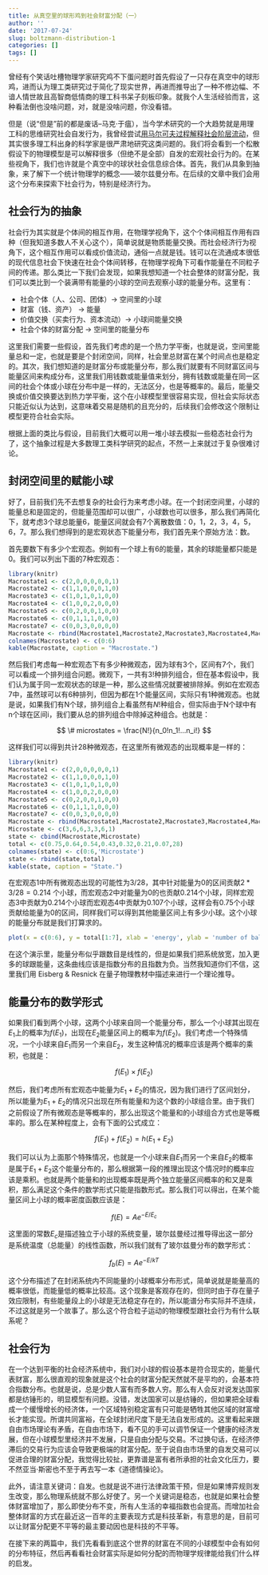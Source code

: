 ```yaml
---
title: 从真空里的球形鸡到社会财富分配（一）
author: ''
date: '2017-07-24'
slug: boltzmann-distribution-1
categories: []
tags: []
---
```


曾经有个笑话吐槽物理学家研究鸡不下蛋问题时首先假设了一只存在真空中的球形鸡，进而认为理工类研究过于简化了现实世界，再进而推导出了一种不修边幅、不谙人情世故且高智商低情商的理工科书呆子刻板印象。就我个人生活经验而言，这种看法倒也没啥问题，对，就是没啥问题，你没看错。

但是（说“但是”前的都是废话--马克·于瘟），当今学术研究的一个大趋势就是用理工科的思维研究社会自发行为，我曾经尝试[用马尔可夫过程解释社会阶层流动](http://blog.sciencenet.cn/blog-430956-869450.html)，但其实很多理工科出身的科学家是很严肃地研究这类问题的。我们将会看到一个松散假设下的物理模型是可以解释很多（但绝不是全部）自发的宏观社会行为的。在某些视角下，我们也许就是个真空中的球状社会信息综合体。首先，我们从具象到抽象，来了解下一个统计物理学的概念——玻尔兹曼分布。在后续的文章中我们会用这个分布来探索下社会行为，特别是经济行为。

## 社会行为的抽象

社会行为其实就是个体间的相互作用，在物理学视角下，这个个体间相互作用有四种（但我知道多数人不关心这个），简单说就是物质能量交换。而社会经济行为视角下，这个相互作用可以看成价值流动，通俗一点就是钱。钱可以在流通成本很低的现代信息社会下快速在社会个体间转移，在物理学视角下可看作能量在不同粒子间的传递。那么类比一下我们会发现，如果我想知道一个社会整体的财富分配，我们可以类比到一个装满带有能量的小球的空间去观察小球的能量分布。这里有：

- 社会个体（人、公司、团体）-> 空间里的小球
- 财富（钱、资产） -> 能量
- 价值交换（买卖行为、资本流动）-> 小球间能量交换
- 社会个体的财富分配 -> 空间里的能量分布

这里我们需要一些假设，首先我们考虑的是一个热力学平衡，也就是说，空间里能量总和一定，也就是要是个封闭空间，同样，社会里总财富在某个时间点也是稳定的。其次，我们想知道的是财富分布或能量分布，那么我们就要有不同财富区间与能量区间来构成分布，这里我们用钱数或能量值来划分，拥有钱数或能量在同一区间的社会个体或小球在分布中是一样的，无法区分，也是等概率的。最后，能量交换或价值交换要达到热力学平衡，这个在小球模型里很容易实现，但社会实际状态只能近似认为达到，这意味着交易是随机的且充分的，后续我们会修改这个限制让模型更符合社会实际。

根据上面的类比与假设，目前我们大概可以用一堆小球去模拟一些稳态社会行为了，这个抽象过程是大多数理工类科学研究的起点，不然一上来就过于复杂很难讨论。

## 封闭空间里的赋能小球

好了，目前我们先不去想复杂的社会行为来考虑小球。在一个封闭空间里，小球的能量总和是固定的，但能量范围却可以很广，小球数也可以很多，那么我们再简化下，就考虑3个球总能量6，能量区间就会有7个离散数值：0，1，2，3，4，5，6，7。那么我们想得到的是宏观状态下能量分布，我们首先来个原始方法：数。

首先要数下有多少个宏观态。例如有一个球上有6的能量，其余的球能量都只能是0。我们可以列出下面的7种宏观态：

```r
library(knitr)
Macrostate1 <- c(2,0,0,0,0,0,1)
Macrostate2 <- c(1,1,0,0,0,1,0)
Macrostate3 <- c(1,0,1,0,1,0,0)
Macrostate4 <- c(1,0,0,2,0,0,0)
Macrostate5 <- c(0,2,0,0,1,0,0)
Macrostate6 <- c(0,1,1,1,0,0,0)
Macrostate7 <- c(0,0,3,0,0,0,0)
Macrostate <- rbind(Macrostate1,Macrostate2,Macrostate3,Macrostate4,Macrostate5,Macrostate6,Macrostate7)
colnames(Macrostate) <- c(0:6)
kable(Macrostate, caption = "Macrostate.")
```

然后我们考虑每一种宏观态下有多少种微观态，因为球有3个，区间有7个，我们可以看成一个排列组合问题。微观下，一共有$3!$种排列组合，但在基本假设中，我们认为属于同一宏观状态的球是一种，那么这些情况就要被排除掉。例如在宏观态7中，虽然球可以有6种排列，但因为都在1个能量区间，实际只有1种微观态。也就是说，如果我们有N个球，排列组合上看虽然有$N!$种组合，但实际由于N个球中有n个球在区间i，我们要从总的排列组合中除掉这种组合。也就是：

$$
\# microstates = \frac{N!}{n_0!n_1!...n_i!}
$$

这样我们可以得到共计28种微观态，在这里所有微观态的出现概率是一样的：

```r
library(knitr)
Macrostate1 <- c(2,0,0,0,0,0,1)
Macrostate2 <- c(1,1,0,0,0,1,0)
Macrostate3 <- c(1,0,1,0,1,0,0)
Macrostate4 <- c(1,0,0,2,0,0,0)
Macrostate5 <- c(0,2,0,0,1,0,0)
Macrostate6 <- c(0,1,1,1,0,0,0)
Macrostate7 <- c(0,0,3,0,0,0,0)
Macrostate <- rbind(Macrostate1,Macrostate2,Macrostate3,Macrostate4,Macrostate5,Macrostate6,Macrostate7)
Microstate <- c(3,6,6,3,3,6,1)
state <- cbind(Macrostate,Microstate)
total <- c(0.75,0.64,0.54,0.43,0.32,0.21,0.07,28)
colnames(state) <- c(0:6,'Microstate')
state <- rbind(state,total)
kable(state, caption = "State.")
```

在宏观态1中所有微观态出现的可能性为$3/28$，其中针对能量为0的区间贡献$2*3/28 = 0.214$ 个小球，而宏观态2中对能量为0的也贡献$0.214$个小球，同样宏观态3中贡献为$0.214$个小球而宏观态4中贡献为$0.107$个小球，这样会有$0.75$个小球贡献给能量为0的区间，同样我们可以得到其他能量区间上有多少小球。这个小球的能量分布就是我们打算求的。

```r
plot(x = c(0:6), y = total[1:7], xlab = 'energy', ylab = 'number of ball', type = 'l')
```

在这个演示里，能量分布似乎跟数目是线性的，但是如果我们把系统放宽，加入更多的球跟能量，这条曲线应该是指数分布的且指数为负。当然我知道你们不信，这里我们用 Eisberg & Resnick 在量子物理教材中描述来进行一个理论推导。

## 能量分布的数学形式

如果我们看到两个小球，这两个小球来自同一个能量分布，那么一个小球其出现在$E_1$上的概率为$f(E_1)$，出现在$E_2$能量区间上的概率为$f(E_2)$。我们考虑一个特殊情况，一个小球来自$E_1$而另一个来自$E_2$，发生这种情况的概率应该是两个概率的乘积，也就是：

$$
f(E_1) \times f(E_2) 
$$

然后，我们考虑所有宏观态中能量为$E_1 + E_2$的情况，因为我们进行了区间划分，所以能量为$E_1 + E_2$的情况只出现在所有能量和为这个数的小球组合里。由于我们之前假设了所有微观态是等概率的，那么出现这个能量和的小球组合方式也是等概率的。那么在某种程度上，会有下面的公式成立：

$$
f(E_1)+f(E_2) = h(E_1+E_2)
$$

我们可以认为上面那个特殊情况，也就是一个小球来自$E_1$而另一个来自$E_2$的概率是属于$E_1 + E_2$这个能量分布的，那么根据第一段的推理出现这个情况时的概率应该是乘积。也就是两个能量和的出现概率既是两个独立能量区间概率的和又是乘积，那么满足这个条件的数学形式只能是指数形式。那么我们可以得出，在某个能量区间上小球的概率密度函数应该是：

$$
f(E) = A e^{-E/E_c}
$$

这里面的常数$E_c$是描述独立于小球的系统变量，玻尔兹曼经过推导得出这一部分是系统温度（总能量）的线性函数，所以我们就有了玻尔兹曼分布的数学形式：

$$
f_b(E) = A e^{-E/kT}
$$

这个分布描述了在封闭系统内不同能量的小球概率分布形式，简单说就是能量高的概率很低，而能量低的概率比较高。这个现象是客观存在的，但同时由于存在量子效应限制，有些能量段上的小球是无法稳定存在的，所以能谱分布实际并不连续，不过这就是另一个故事了。那么这个符合粒子运动的物理模型跟社会行为有什么联系呢？

## 社会行为

在一个达到平衡的社会经济系统中，我们对小球的假设基本是符合现实的，能量代表财富，那么很直观的现象就是这个社会的财富分配天然就不是平均的，会基本符合指数分布。也就是说，总是少数人富有而多数人穷。那么有人会反对说发达国家都是纺锤形的，明显模型有问题。没错，发达国家可以是纺锤的，但如果把全球看成一个缓慢增长的经济体，一个区域特别稳定富有只可能是牺牲其他区域的财富增长才能实现。所谓共同富裕，在全球封闭尺度下是无法自发形成的。这里看起来跟自由市场理论有矛盾，在自由市场下，看不见的手可以调节保证一个健康的经济发展，但在小球模型里经济并不发展，只是自由分配与交易。不过换句话，在经济停滞后的交易行为应该会导致更极端的财富分配。至于说自由市场里的自发交易可以促进合理的财富分配，我觉得比较扯，更靠谱是富有者所承担的社会文化压力，要不然亚当·斯密也不至于再去写一本《道德情操论》。

此外，请注意关键词：自发。也就是说不进行法律政策干预，但是如果博弈规则发生改变，那么物理系统就不那么好使了。另一个关键词是稳态，也就是如果社会整体财富增加了，那么即使分布不变，所有人生活的幸福指数也会提高。而增加社会整体财富的方式在最近这一百年的主要表现方式是科技革新，有意思的是，目前可以让财富分配更不平等的最主要动因也是科技的不平等。

在接下来的两篇中，我们先看看到底这个世界的财富在不同的小球模型中会有如何的分布特征，然后再看看社会财富实际是如何分配的而物理学规律能给我们什么样的启发。